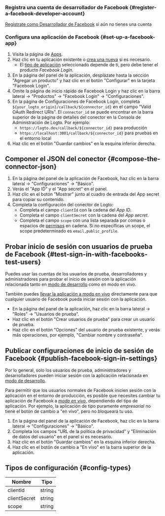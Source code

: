 ### Registra una cuenta de desarrollador de Facebook \{#register-a-facebook-developer-account}

[Regístrate como Desarrollador de Facebook](https://developers.facebook.com/docs/development/register/) si aún no tienes una cuenta

### Configura una aplicación de Facebook \{#set-up-a-facebook-app}

1. Visita la página de [Apps](https://developers.facebook.com/apps).
2. Haz clic en tu aplicación existente o [crea una nueva](https://developers.facebook.com/docs/development/create-an-app) si es necesario.
   - El [tipo de aplicación](https://developers.facebook.com/docs/development/create-an-app/app-dashboard/app-types) seleccionado depende de ti, pero debe tener el producto _Facebook Login_.
3. En la página del panel de la aplicación, desplázate hasta la sección "Agregar un producto" y haz clic en el botón "Configurar" en la tarjeta "Facebook Login".
4. Omite la página de inicio rápido de Facebook Login y haz clic en la barra lateral -> "Productos" -> "Facebook Login" -> "Configuraciones".
5. En la página de Configuraciones de Facebook Login, completa `${your_logto_origin}/callback/${connector_id}` en el campo "Valid OAuth Redirect URIs". El `connector_id` se puede encontrar en la barra superior de la página de detalles del conector en la Consola de Administración de Logto. Por ejemplo:
   - `https://logto.dev/callback/${connector_id}` para producción
   - `https://localhost:3001/callback/${connector_id}` para pruebas en el entorno local
6. Haz clic en el botón "Guardar cambios" en la esquina inferior derecha.

## Componer el JSON del conector \{#compose-the-connector-json}

1. En la página del panel de la aplicación de Facebook, haz clic en la barra lateral -> "Configuraciones" -> "Básico".
2. Verás el "App ID" y el "App secret" en el panel.
3. Haz clic en el botón "Mostrar" junto al cuadro de entrada del App secret para copiar su contenido.
4. Completa la configuración del conector de Logto:
   - Completa el campo `clientId` con la cadena del _App ID_.
   - Completa el campo `clientSecret` con la cadena del _App secret_.
   - Completa el campo `scope` con una lista separada por comas o espacios de [permisos](https://developers.facebook.com/docs/permissions/reference) en cadena. Si no especificas un scope, el scope predeterminado es `email,public_profile`.

## Probar inicio de sesión con usuarios de prueba de Facebook \{#test-sign-in-with-facebooks-test-users}

Puedes usar las cuentas de los usuarios de prueba, desarrolladores y administradores para probar el inicio de sesión con la aplicación relacionada tanto en [modo de desarrollo](https://developers.facebook.com/docs/development/build-and-test/app-modes) como en modo en vivo.

También puedes [llevar la aplicación a modo en vivo](https://developers.facebook.com/docs/development/build-and-test/app-modes#live-mode) directamente para que cualquier usuario de Facebook pueda iniciar sesión con la aplicación.

- En la página del panel de la aplicación, haz clic en la barra lateral -> "Roles" -> "Usuarios de prueba".
- Haz clic en el botón "Crear usuarios de prueba" para crear un usuario de prueba.
- Haz clic en el botón "Opciones" del usuario de prueba existente, y verás más operaciones, por ejemplo, "Cambiar nombre y contraseña".

## Publicar configuraciones de inicio de sesión de Facebook \{#publish-facebook-sign-in-settings}

Por lo general, solo los usuarios de prueba, administradores y desarrolladores pueden iniciar sesión con la aplicación relacionada en [modo de desarrollo](https://developers.facebook.com/docs/development/build-and-test/app-modes#development-mode).

Para permitir que los usuarios normales de Facebook inicien sesión con la aplicación en el entorno de producción, es posible que necesites cambiar tu aplicación de Facebook a _[modo en vivo](https://developers.facebook.com/docs/development/build-and-test/app-modes#live-mode)_, dependiendo del tipo de aplicación.
Por ejemplo, la aplicación de tipo puramente _empresarial_ no tiene el botón de cambio a "en vivo", pero no bloqueará tu uso.

1. En la página del panel de la aplicación de Facebook, haz clic en la barra lateral -> "Configuraciones" -> "Básico".
2. Completa los campos "URL de la política de privacidad" y "Eliminación de datos del usuario" en el panel si es necesario.
3. Haz clic en el botón "Guardar cambios" en la esquina inferior derecha.
4. Haz clic en el botón de cambio a "En vivo" en la barra superior de la aplicación.

## Tipos de configuración \{#config-types}

| Nombre       | Tipo   |
| ------------ | ------ |
| clientId     | string |
| clientSecret | string |
| scope        | string |
